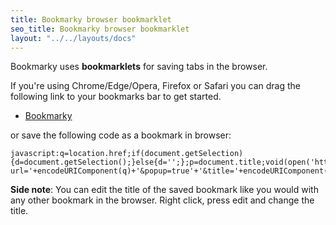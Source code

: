 ```yaml
---
title: Bookmarky browser bookmarklet
seo_title: Bookmarky browser bookmarklet
layout: "../../layouts/docs"
---
```


Bookmarky uses **bookmarklets** for saving tabs in the browser.

If you're using Chrome/Edge/Opera, Firefox or Safari you can drag the following link to your bookmarks bar to get started.

- [Bookmarky](<javascript:q=location.href;if(document.getSelection){d=document.getSelection();}else{d='';};p=document.title;void(open('https://bookmarky.mnsht.xyz/create?url='+encodeURIComponent(q)+'&popup=true'+'&title='+encodeURIComponent(p),'Bookmarky','toolbar=no,scrollbars=yes,width=750,height=700'))>)

or save the following code as a bookmark in browser:

```
javascript:q=location.href;if(document.getSelection){d=document.getSelection();}else{d='';};p=document.title;void(open('https://bookmarky.mnsht.xyz/create?url='+encodeURIComponent(q)+'&popup=true'+'&title='+encodeURIComponent(p),'Bookmarky','toolbar=no,scrollbars=yes,width=750,height=700'));
```

**Side note**: You can edit the title of the saved bookmark like you would with any other bookmark in the browser. Right click, press edit and change the title.
